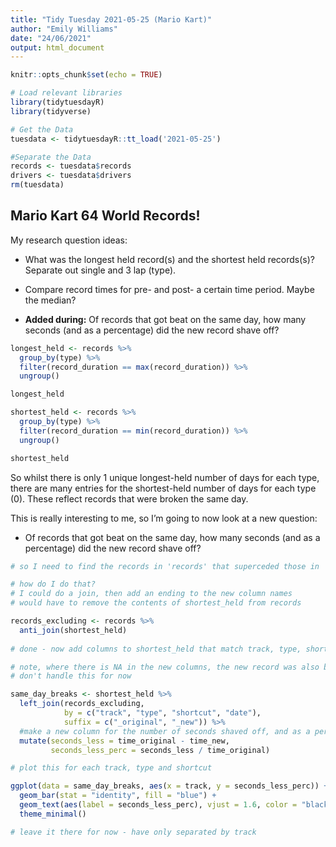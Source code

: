 ```yaml
---
title: "Tidy Tuesday 2021-05-25 (Mario Kart)"
author: "Emily Williams"
date: "24/06/2021"
output: html_document
---
```


```r
knitr::opts_chunk$set(echo = TRUE)

# Load relevant libraries
library(tidytuesdayR)
library(tidyverse)

# Get the Data
tuesdata <- tidytuesdayR::tt_load('2021-05-25')

#Separate the Data
records <- tuesdata$records
drivers <- tuesdata$drivers
rm(tuesdata)

```

## Mario Kart 64 World Records!

My research question ideas:

* What was the longest held record(s) and the shortest held records(s)? Separate out single and 3 lap (type).

* Compare record times for pre- and post- a certain time period. Maybe the median?

* **Added during:** Of records that got beat on the same day, how many seconds (and as a percentage) did the new record shave off?

```r

longest_held <- records %>%
  group_by(type) %>%
  filter(record_duration == max(record_duration)) %>%
  ungroup()

longest_held

shortest_held <- records %>%
  group_by(type) %>%
  filter(record_duration == min(record_duration)) %>%
  ungroup()

shortest_held

```

So whilst there is only 1 unique longest-held number of days for each type, there are many entries for the shortest-held number of days for each type (0). These reflect records that were broken the same day.

This is really interesting to me, so I'm going to now look at a new question:

* Of records that got beat on the same day, how many seconds (and as a percentage) did the new record shave off?

```r

# so I need to find the records in 'records' that superceded those in 'shortest_held', by matching track, type, shortcut and date

# how do I do that?
# I could do a join, then add an ending to the new column names
# would have to remove the contents of shortest_held from records

records_excluding <- records %>%
  anti_join(shortest_held)
  
# done - now add columns to shortest_held that match track, type, shortcut and date from records

# note, where there is NA in the new columns, the new record was also broken that same day
# don't handle this for now

same_day_breaks <- shortest_held %>%
  left_join(records_excluding,
            by = c("track", "type", "shortcut", "date"),
            suffix = c("_original", "_new")) %>%
  #make a new column for the number of seconds shaved off, and as a percentage
  mutate(seconds_less = time_original - time_new,
         seconds_less_perc = seconds_less / time_original)

# plot this for each track, type and shortcut

ggplot(data = same_day_breaks, aes(x = track, y = seconds_less_perc)) +
  geom_bar(stat = "identity", fill = "blue") +
  geom_text(aes(label = seconds_less_perc), vjust = 1.6, color = "black", size = 3.5)+
  theme_minimal()

# leave it there for now - have only separated by track

```

